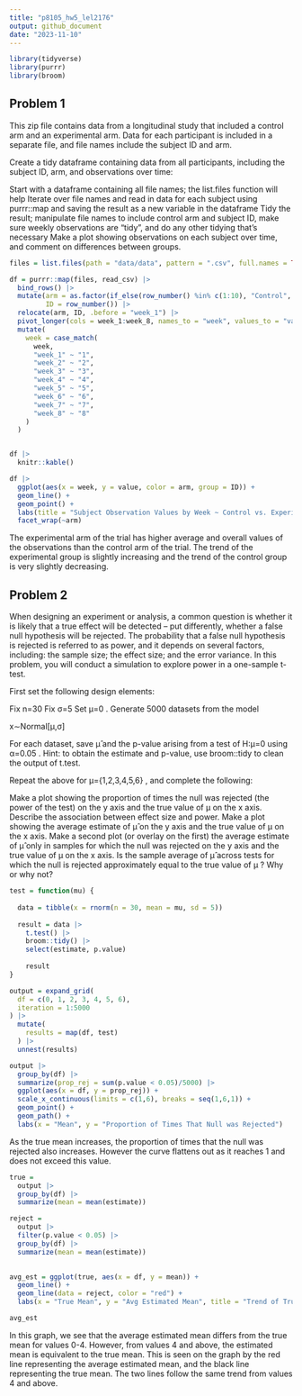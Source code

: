 ```yaml
---
title: "p8105_hw5_lel2176"
output: github_document
date: "2023-11-10"
---
```



```r
library(tidyverse)
library(purrr)
library(broom)
```

## Problem 1
This zip file contains data from a longitudinal study that included a control arm and an experimental arm. Data for each participant is included in a separate file, and file names include the subject ID and arm.

Create a tidy dataframe containing data from all participants, including the subject ID, arm, and observations over time:

Start with a dataframe containing all file names; the list.files function will help
Iterate over file names and read in data for each subject using purrr::map and saving the result as a new variable in the dataframe
Tidy the result; manipulate file names to include control arm and subject ID, make sure weekly observations are “tidy”, and do any other tidying that’s necessary
Make a plot showing observations on each subject over time, and comment on differences between groups.

```r

files = list.files(path = "data/data", pattern = ".csv", full.names = TRUE)

df = purrr::map(files, read_csv) |>  
  bind_rows() |> 
  mutate(arm = as.factor(if_else(row_number() %in% c(1:10), "Control", "Experimental")),
         ID = row_number()) |> 
  relocate(arm, ID, .before = "week_1") |> 
  pivot_longer(cols = week_1:week_8, names_to = "week", values_to = "value") |> 
  mutate(
    week = case_match(
      week, 
      "week_1" ~ "1",
      "week_2" ~ "2", 
      "week_3" ~ "3", 
      "week_4" ~ "4",
      "week_5" ~ "5", 
      "week_6" ~ "6",
      "week_7" ~ "7",
      "week_8" ~ "8"
    )
  )


df |>  
  knitr::kable()

```

```r
df |>
  ggplot(aes(x = week, y = value, color = arm, group = ID)) +
  geom_line() +
  geom_point() +
  labs(title = "Subject Observation Values by Week ~ Control vs. Experimental Group") +
  facet_wrap(~arm)
```

The experimental arm of the trial has higher average and overall values of the observations than the control arm of the trial. The trend of the experimental group is slightly increasing and the trend of the control group is very slightly decreasing. 

## Problem 2

When designing an experiment or analysis, a common question is whether it is likely that a true effect will be detected – put differently, whether a false null hypothesis will be rejected. The probability that a false null hypothesis is rejected is referred to as power, and it depends on several factors, including: the sample size; the effect size; and the error variance. In this problem, you will conduct a simulation to explore power in a one-sample t-test.

First set the following design elements:

Fix n=30
Fix σ=5
Set μ=0
. Generate 5000 datasets from the model

x∼Normal[μ,σ]

For each dataset, save μ̂ 
 and the p-value arising from a test of H:μ=0
 using α=0.05
. Hint: to obtain the estimate and p-value, use broom::tidy to clean the output of t.test.

Repeat the above for μ={1,2,3,4,5,6}
, and complete the following:

Make a plot showing the proportion of times the null was rejected (the power of the test) on the y axis and the true value of μ
 on the x axis. Describe the association between effect size and power.
Make a plot showing the average estimate of μ̂ 
 on the y axis and the true value of μ
 on the x axis. Make a second plot (or overlay on the first) the average estimate of μ̂ 
 only in samples for which the null was rejected on the y axis and the true value of μ
 on the x axis. Is the sample average of μ̂ 
 across tests for which the null is rejected approximately equal to the true value of μ
? Why or why not?

```r
test = function(mu) {
  
  data = tibble(x = rnorm(n = 30, mean = mu, sd = 5))
  
  result = data |> 
    t.test() |> 
    broom::tidy() |> 
    select(estimate, p.value) 
    
    result
}

output = expand_grid(
  df = c(0, 1, 2, 3, 4, 5, 6), 
  iteration = 1:5000
) |> 
  mutate(
    results = map(df, test)
  ) |> 
  unnest(results)

```

```r
output |> 
  group_by(df) |>  
  summarize(prop_rej = sum(p.value < 0.05)/5000) |>  
  ggplot(aes(x = df, y = prop_rej)) +
  scale_x_continuous(limits = c(1,6), breaks = seq(1,6,1)) + 
  geom_point() + 
  geom_path() +
  labs(x = "Mean", y = "Proportion of Times That Null was Rejected")
```

As the true mean increases, the proportion of times that the null was rejected also increases. However the curve flattens out as it reaches 1 and does not exceed this value. 


```r
true =
  output |> 
  group_by(df) |> 
  summarize(mean = mean(estimate))

reject = 
  output |> 
  filter(p.value < 0.05) |> 
  group_by(df) |> 
  summarize(mean = mean(estimate))
  

avg_est = ggplot(true, aes(x = df, y = mean)) +
  geom_line() +
  geom_line(data = reject, color = "red") +
  labs(x = "True Mean", y = "Avg Estimated Mean", title = "Trend of True Vs. Average Estimated Mean")

avg_est
```

In this graph, we see that the average estimated mean differs from the true mean for values 0-4. However, from values 4 and above, the estimated mean is equivalent to the true mean. This is seen on the graph by the red line representing the average estimated mean, and the black line representing the true mean. The two lines follow the same trend from values 4 and above. 